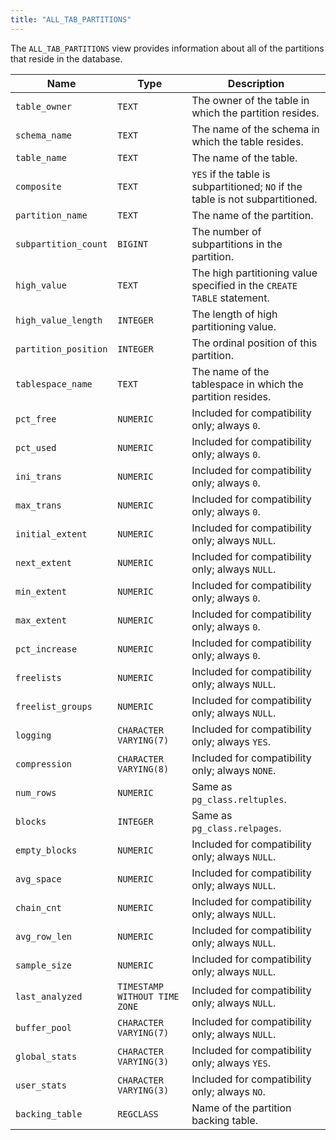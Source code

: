 ```yaml
---
title: "ALL_TAB_PARTITIONS"
---
```


<div id="all_tab_partitions" class="registered_link"></div>

The `ALL_TAB_PARTITIONS` view provides information about all of the partitions that reside in the database.

| Name                 | Type                          | Description                                                                    |
| -------------------- | ----------------------------- | ------------------------------------------------------------------------------ |
| `table_owner`        | `TEXT`                        | The owner of the table in which the partition resides.                         |
| `schema_name`        | `TEXT`                        | The name of the schema in which the table resides.                             |
| `table_name`         | `TEXT`                        | The name of the table.                                                         |
| `composite`          | `TEXT`                        | `YES` if the table is subpartitioned; `NO` if the table is not subpartitioned. |
| `partition_name`     | `TEXT`                        | The name of the partition.                                                     |
| `subpartition_count` | `BIGINT`                      | The number of subpartitions in the partition.                                  |
| `high_value`         | `TEXT`                        | The high partitioning value specified in the `CREATE TABLE` statement.         |
| `high_value_length`  | `INTEGER`                     | The length of high partitioning value.                                         |
| `partition_position` | `INTEGER`                     | The ordinal position of this partition.                                        |
| `tablespace_name`    | `TEXT`                        | The name of the tablespace in which the partition resides.                     |
| `pct_free`           | `NUMERIC`                     | Included for compatibility only; always `0`.                                   |
| `pct_used`           | `NUMERIC`                     | Included for compatibility only; always `0`.                                   |
| `ini_trans`          | `NUMERIC`                     | Included for compatibility only; always `0`.                                   |
| `max_trans`          | `NUMERIC`                     | Included for compatibility only; always `0`.                                   |
| `initial_extent`     | `NUMERIC`                     | Included for compatibility only; always `NULL`.                                |
| `next_extent`        | `NUMERIC`                     | Included for compatibility only; always `NULL`.                                |
| `min_extent`         | `NUMERIC`                     | Included for compatibility only; always `0`.                                   |
| `max_extent`         | `NUMERIC`                     | Included for compatibility only; always `0`.                                   |
| `pct_increase`       | `NUMERIC`                     | Included for compatibility only; always `0`.                                   |
| `freelists`          | `NUMERIC`                     | Included for compatibility only; always `NULL`.                                |
| `freelist_groups`    | `NUMERIC`                     | Included for compatibility only; always `NULL`.                                |
| `logging`            | `CHARACTER VARYING(7)`        | Included for compatibility only; always `YES`.                                 |
| `compression`        | `CHARACTER VARYING(8)`        | Included for compatibility only; always `NONE`.                                |
| `num_rows`           | `NUMERIC`                     | Same as `pg_class.reltuples`.                                                  |
| `blocks`             | `INTEGER`                     | Same as `pg_class.relpages`.                                                   |
| `empty_blocks`       | `NUMERIC`                     | Included for compatibility only; always `NULL`.                                |
| `avg_space`          | `NUMERIC`                     | Included for compatibility only; always `NULL`.                                |
| `chain_cnt`          | `NUMERIC`                     | Included for compatibility only; always `NULL`.                                |
| `avg_row_len`        | `NUMERIC`                     | Included for compatibility only; always `NULL`.                                |
| `sample_size`        | `NUMERIC`                     | Included for compatibility only; always `NULL`.                                |
| `last_analyzed`      | `TIMESTAMP WITHOUT TIME ZONE` | Included for compatibility only; always `NULL`.                                |
| `buffer_pool`        | `CHARACTER VARYING(7)`        | Included for compatibility only; always `NULL`.                                |
| `global_stats`       | `CHARACTER VARYING(3)`        | Included for compatibility only; always `YES`.                                 |
| `user_stats`         | `CHARACTER VARYING(3)`        | Included for compatibility only; always `NO`.                                  |
| `backing_table`      | `REGCLASS`                    | Name of the partition backing table.                                           |
